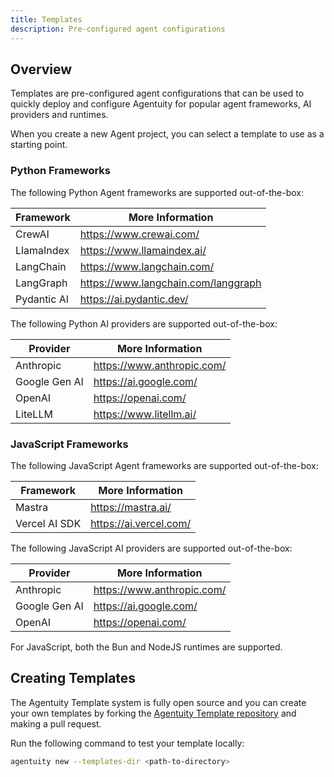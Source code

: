 ```yaml
---
title: Templates
description: Pre-configured agent configurations
---
```


## Overview

Templates are pre-configured agent configurations that can be used to quickly deploy and configure Agentuity for popular agent frameworks, AI providers and runtimes.

When you create a new Agent project, you can select a template to use as a starting point.

### Python Frameworks

The following Python Agent frameworks are supported out-of-the-box:

| Framework    | More Information                    |
| ------------ | ----------------------------------- |
| CrewAI       | https://www.crewai.com/             |
| LlamaIndex   | https://www.llamaindex.ai/          |
| LangChain    | https://www.langchain.com/          |
| LangGraph    | https://www.langchain.com/langgraph |
| Pydantic AI  | https://ai.pydantic.dev/            |

The following Python AI providers are supported out-of-the-box:

| Provider      | More Information                |
| ------------- | ------------------------------- |
| Anthropic     | https://www.anthropic.com/      |
| Google Gen AI | https://ai.google.com/          |
| OpenAI        | https://openai.com/             |
| LiteLLM       | https://www.litellm.ai/         |

### JavaScript Frameworks

The following JavaScript Agent frameworks are supported out-of-the-box:

| Framework     | More Information                |
| ------------- | ------------------------------- |
| Mastra        | https://mastra.ai/              |
| Vercel AI SDK | https://ai.vercel.com/          |

The following JavaScript AI providers are supported out-of-the-box:

| Provider      | More Information                |
| ------------- | ------------------------------- |
| Anthropic     | https://www.anthropic.com/      |
| Google Gen AI | https://ai.google.com/          |
| OpenAI        | https://openai.com/             |

<Callout type="info">
For JavaScript, both the Bun and NodeJS runtimes are supported.
</Callout>

## Creating Templates

The Agentuity Template system is fully open source and you can create your own templates by forking the [Agentuity Template repository](https://github.com/agentuity/templates) and making a pull request.

Run the following command to test your template locally:

```bash
agentuity new --templates-dir <path-to-directory>
```
